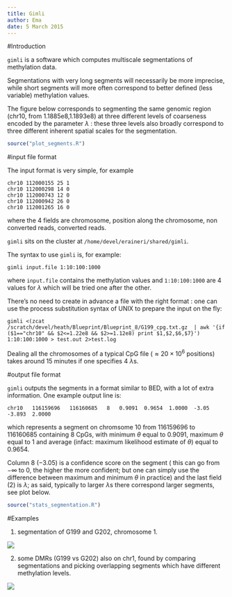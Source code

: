 ```yaml
---
title: Gimli
author: Ema
date: 5 March 2015 
---
```


#Introduction


```gimli``` is a software which computes multiscale segmentations of methylation data.

Segmentations with very long segments will necessarily be more imprecise, while short segments
will more often correspond to better defined (less variable) methylation values.

The figure below corresponds to segmenting the same genomic region (chr10, from 1.1885e8,1.1893e8)
at three different levels of coarseness encoded by the parameter $\lambda$ : these three levels also broadly
correspond to three different inherent spatial scales for the segmentation.

```r
source("plot_segments.R")
```

#input file format

The input format is very simple, for example

```
chr10 112000155 25 1
chr10 112000298 14 0
chr10 112000743 12 0
chr10 112000942 26 0
chr10 112001265 16 0
```

where the $4$ fields are chromosome, position along the chromosome, non converted reads, converted reads.

```gimli``` sits on the cluster at ```/home/devel/eraineri/shared/gimli```.

The syntax to use ```gimli``` is, for example:

```gimli input.file 1:10:100:1000```

where ```input.file``` contains the methylation values and ```1:10:100:1000``` are $4$ values for $\lambda$
which will be tried one after the other.


There's no need to create in advance a file with the right format : one can use
the process substitution syntax of UNIX to prepare the input on the fly:

```
gimli <(zcat /scratch/devel/heath/Blueprint/Blueprint_8/G199_cpg.txt.gz  | awk '{if ($1=="chr10" && $2<=1.22e8 && $2>=1.12e8) print $1,$2,$6,$7}') 1:10:100:1000 > test.out 2>test.log
```
 
Dealing all the chromosomes of a typical CpG file ($\approx 20\times 10^6$ positions) 
takes around $15$ minutes if one specifies $4$ $\lambda$s.

#output file format

```gimli``` outputs the segments in a format similar to BED, with a lot of extra information. One example output line is:

```
chr10	116159696	116160685	8	0.9091	0.9654	1.0000	-3.05	-3.893	2.0000
```

which represents a segment on chromsome 10 from $116159696$ to $116160685$ containing $8$ CpGs,
with minimum $\theta$ equal to $0.9091$, maximum $\theta$ equal to $1$ and average (infact: maximum likelihood 
estimate of $\theta$) equal to $0.9654$.

Column $8$ ($-3.05$) is a confidence score on the segment ( this can go from $-\infty$ to $0$, the higher the more confident; but one can simply use the difference between maximum and minimum 
$\theta$ in practice) and the last field ($2$) is $\lambda$; as said, typically
to larger $\lambda$s there correspond larger segments, see plot below.

```r
source("stats_segmentation.R")
```


#Examples


1. segmentation of G199 and G202, chromosome 1.


![](G199.G202.chr1.gimli.png)

2. some DMRs (G199 vs G202) also on chr1, found by comparing segmentations and picking overlapping segments
which have different methylation levels.

![](G199.G202.100.200.dmr.png)


